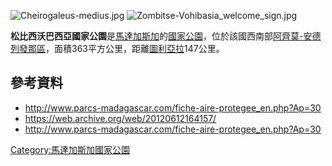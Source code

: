{{Expand language|1=en|time=2021-02-19T16:28:24+00:00}}
[[Image:Cheirogaleus-medius.jpg|right]]
[[Image:Zombitse-Vohibasia_welcome_sign.jpg|thumb]]

{{coords|22|50|S|44|41|E|region:MG|display=title}}

'''松比西沃巴西亞國家公園'''是[[馬達加斯加|馬達加斯加]]的[[國家公園|國家公園]]，位於該國西南部[[阿齊莫-安德列發那區|阿齊莫-安德列發那區]]，面積363平方公里，距離[[圖利亞拉|圖利亞拉]]147公里。

==參考資料==
* http://www.parcs-madagascar.com/fiche-aire-protegee_en.php?Ap=30 {{Wayback|url=http://www.parcs-madagascar.com/fiche-aire-protegee_en.php?Ap=30 |date=20150421194522 }}
* https://web.archive.org/web/20120612164157/
* http://www.parcs-madagascar.com/fiche-aire-protegee_en.php?Ap=30 {{Wayback|url=http://www.parcs-madagascar.com/fiche-aire-protegee_en.php?Ap=30 |date=20150421194522 }}
{{馬達加斯加國家公園與保護區}}
{{Madagascar-geo-stub}}
[[Category:馬達加斯加國家公園|Category:馬達加斯加國家公園]]